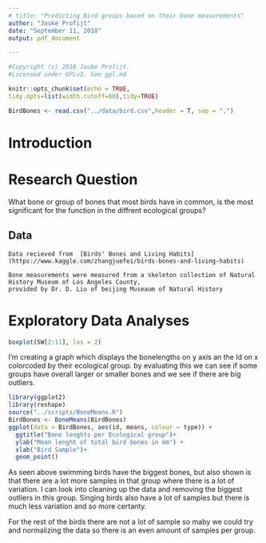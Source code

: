 ```yaml
---
# title: "Predicting Bird groups based on their bone measurements"
author: "Jouke Profijt"
date: "September 11, 2018"
output: pdf_document

---
```

```r
#Copyright (c) 2018 Jouke Profijt.
#Licensed under GPLv3. See gpl.md
```


```r
knitr::opts_chunk$set(echo = TRUE,
tidy.opts=list(width.cutoff=60),tidy=TRUE)
```

```r
BirdBones <- read.csv("../data/bird.csv",header = T, sep = ",")
```

# Introduction
# Research Question
   What bone or group of bones that most birds have in common, is the most significant for the function in the diffrent ecological groups?
    
## Data
    Data recieved from  [Birds' Bones and Living Habits](https://www.kaggle.com/zhangjuefei/birds-bones-and-living-habits)
    
    Bone measurements were measured from a skeleton collection of Natural History Museum of Los Angeles County, 
    provided by Dr. D. Liu of beijing Museaum of Natural History
    
# Exploratory Data Analyses





```r
boxplot(SW[2:11], las = 2)

```
I'm creating a graph which displays the bonelengths on y axis an the Id on x colorcoded by their ecological group. by evaluating this we can see if some groups have overall larger or smaller bones and we see if there are big outliers.

```r
library(ggplot2)
library(reshape)
source("../scripts/BoneMeans.R")
BirdBones <- BoneMeans(BirdBones)
ggplot(data = BirdBones, aes(id, means, colour = type)) +
  ggtitle("Bone lenghts per Ecological group")+
  ylab("Mean lenght of total bird bones in mm") +
  xlab("Bird Sample")+
  geom_point()
```
As seen above swimming birds have the biggest bones, but also shown is that there are a lot more samples in that group where there is a lot of variation. I can look into cleaning up the data and removing the biggest outliers in this group. Singing birds also have a lot of samples but there is much less variation and so more certanty. 

For the rest of the birds there are not a lot of sample so maby we could try and normalizing the data so there is an even amount of samples per group.

